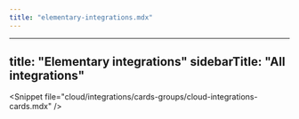 ```yaml
---
title: "elementary-integrations.mdx"
---
```


---
title: "Elementary integrations"
sidebarTitle: "All integrations"
---

&lt;Snippet file="cloud/integrations/cards-groups/cloud-integrations-cards.mdx" /&gt;